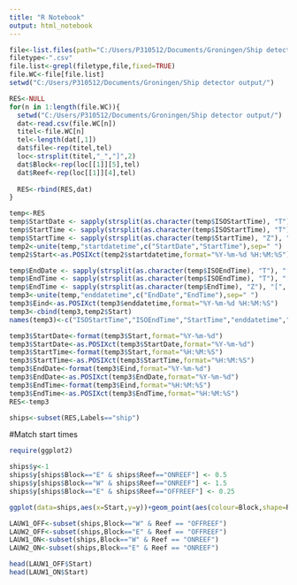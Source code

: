 ```yaml
---
title: "R Notebook"
output: html_notebook
---
```


```r
file<-list.files(path="C:/Users/P310512/Documents/Groningen/Ship detector output/")
filetype<-".csv"
file.list<-grepl(filetype,file,fixed=TRUE)
file.WC<-file[file.list]
setwd("C:/Users/P310512/Documents/Groningen/Ship detector output/")

RES<-NULL
for(n in 1:length(file.WC)){
  setwd("C:/Users/P310512/Documents/Groningen/Ship detector output/")
  dat<-read.csv(file.WC[n])
  titel<-file.WC[n]
  tel<-length(dat[,1])
  dat$file<-rep(titel,tel)
  loc<-strsplit(titel,"_","]",2)
  dat$Block<-rep(loc[[1]][5],tel)
  dat$Reef<-rep(loc[[1]][4],tel)
    
  RES<-rbind(RES,dat)
}
```

```r
temp<-RES
temp$StartDate <- sapply(strsplit(as.character(temp$ISOStartTime), "T"), "[", 1)
temp$StartTime <- sapply(strsplit(as.character(temp$ISOStartTime), "T"), "[", 2)
temp$StartTime <- sapply(strsplit(as.character(temp$StartTime), "Z"), "[", 1)
temp2<-unite(temp,"startdatetime",c("StartDate","StartTime"),sep=" ")
temp2$Start<-as.POSIXct(temp2$startdatetime,format="%Y-%m-%d %H:%M:%S")

temp$EndDate <- sapply(strsplit(as.character(temp$ISOEndTime), "T"), "[", 1)
temp$EndTime <- sapply(strsplit(as.character(temp$ISOEndTime), "T"), "[", 2)
temp$EndTime <- sapply(strsplit(as.character(temp$EndTime), "Z"), "[", 1)
temp3<-unite(temp,"enddatetime",c("EndDate","EndTime"),sep=" ")
temp3$Eind<-as.POSIXct(temp3$enddatetime,format="%Y-%m-%d %H:%M:%S")
temp3<-cbind(temp3,temp2$Start)
names(temp3)<-c("ISOStartTime","ISOEndTime","StartTime","enddatetime","Labels","file","Block","Reef","StartDate","Eind","Start")

temp3$StartDate<-format(temp3$Start,format="%Y-%m-%d")
temp3$StartDate<-as.POSIXct(temp3$StartDate,format="%Y-%m-%d")
temp3$StartTime<-format(temp3$Start,format="%H:%M:%S")
temp3$StartTime<-as.POSIXct(temp3$StartTime,format="%H:%M:%S")
temp3$EndDate<-format(temp3$Eind,format="%Y-%m-%d")
temp3$EndDate<-as.POSIXct(temp3$EndDate,format="%Y-%m-%d")
temp3$EndTime<-format(temp3$Eind,format="%H:%M:%S")
temp3$EndTime<-as.POSIXct(temp3$EndTime,format="%H:%M:%S")
RES<-temp3

ships<-subset(RES,Labels=="ship")
```


#Match start times
```r
require(ggplot2)

ships$y<-1
ships$y[ships$Block=="E" & ships$Reef=="ONREEF"] <- 0.5
ships$y[ships$Block=="W" & ships$Reef=="ONREEF"] <- 1.5
ships$y[ships$Block=="E" & ships$Reef=="OFFREEF"] <- 0.25

ggplot(data=ships,aes(x=Start,y=y))+geom_point(aes(colour=Block,shape=Reef))

```
```r
LAUW1_OFF<-subset(ships,Block=="W" & Reef == "OFFREEF")
LAUW2_OFF<-subset(ships,Block=="E" & Reef == "OFFREEF")
LAUW1_ON<-subset(ships,Block=="W" & Reef == "ONREEF")
LAUW2_ON<-subset(ships,Block=="E" & Reef == "ONREEF")

head(LAUW1_OFF$Start)
head(LAUW1_ON$Start)
```

